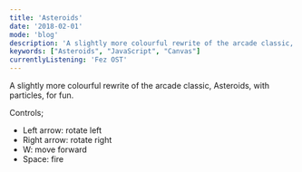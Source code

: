 ```yaml
---
title: 'Asteroids'
date: '2018-02-01'
mode: 'blog'
description: 'A slightly more colourful rewrite of the arcade classic, Asteroids, with particles, for fun.'
keywords: ["Asteroids", "JavaScript", "Canvas"]
currentlyListening: 'Fez OST'
---
```



A slightly more colourful rewrite of the arcade classic, Asteroids, with particles, for fun.

Controls;
 - Left arrow: rotate left
 - Right arrow: rotate right
 - W: move forward
 - Space: fire

<Asteroids />